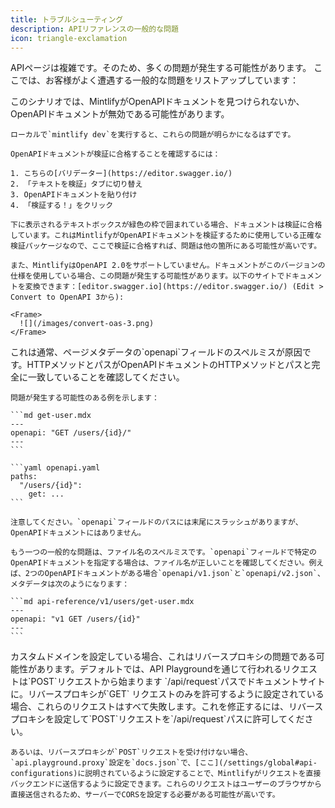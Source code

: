 ```yaml
---
title: トラブルシューティング
description: APIリファレンスの一般的な問題
icon: triangle-exclamation
---
```


APIページは複雑です。そのため、多くの問題が発生する可能性があります。
ここでは、お客様がよく遭遇する一般的な問題をリストアップしています：

<AccordionGroup>
  <Accordion title="All of my OpenAPI pages are completely blank">
    このシナリオでは、MintlifyがOpenAPIドキュメントを見つけられないか、
    OpenAPIドキュメントが無効である可能性があります。

    ローカルで`mintlify dev`を実行すると、これらの問題が明らかになるはずです。

    OpenAPIドキュメントが検証に合格することを確認するには：

    1. こちらの[バリデーター](https://editor.swagger.io/)
    2. 「テキストを検証」タブに切り替え
    3. OpenAPIドキュメントを貼り付け
    4. 「検証する！」をクリック

    下に表示されるテキストボックスが緑色の枠で囲まれている場合、ドキュメントは検証に合格しています。これはMintlifyがOpenAPIドキュメントを検証するために使用している正確な検証パッケージなので、ここで検証に合格すれば、問題は他の箇所にある可能性が高いです。

    また、MintlifyはOpenAPI 2.0をサポートしていません。ドキュメントがこのバージョンの仕様を使用している場合、この問題が発生する可能性があります。以下のサイトでドキュメントを変換できます：[editor.swagger.io](https://editor.swagger.io/) (Edit > Convert to OpenAPI 3から):

    <Frame>
      ![](/images/convert-oas-3.png)
    </Frame>
  </Accordion>

  <Accordion title="One of my OpenAPI pages is completely blank">
    これは通常、ページメタデータの`openapi`フィールドのスペルミスが原因です。HTTPメソッドとパスがOpenAPIドキュメントのHTTPメソッドとパスと完全に一致していることを確認してください。

    問題が発生する可能性のある例を示します：

    ```md get-user.mdx
    ---
    openapi: "GET /users/{id}/"
    ---
    ```

    ```yaml openapi.yaml
    paths:
      "/users/{id}":
        get: ...
    ```

    注意してください。`openapi`フィールドのパスには末尾にスラッシュがありますが、OpenAPIドキュメントにはありません。

    もう一つの一般的な問題は、ファイル名のスペルミスです。`openapi`フィールドで特定のOpenAPIドキュメントを指定する場合は、ファイル名が正しいことを確認してください。例えば、2つのOpenAPIドキュメントがある場合`openapi/v1.json`と`openapi/v2.json`、メタデータは次のようになります：

    ```md api-reference/v1/users/get-user.mdx
    ---
    openapi: "v1 GET /users/{id}"
    ---
    ```
  </Accordion>

  <Accordion title="Requests from the API Playground don't work">
    カスタムドメインを設定している場合、これはリバースプロキシの問題である可能性があります。デフォルトでは、API Playgroundを通じて行われるリクエストは`POST`リクエストから始まります
    `/api/request`パスでドキュメントサイトに。リバースプロキシが`GET`
    リクエストのみを許可するように設定されている場合、これらのリクエストはすべて失敗します。これを修正するには、リバースプロキシを設定して`POST`リクエストを`/api/request`パスに許可してください。

    あるいは、リバースプロキシが`POST`リクエストを受け付けない場合、`api.playground.proxy`設定を`docs.json`で、[ここ](/settings/global#api-configurations)に説明されているように設定することで、Mintlifyがリクエストを直接バックエンドに送信するように設定できます。これらのリクエストはユーザーのブラウザから直接送信されるため、サーバーでCORSを設定する必要がある可能性が高いです。
  </Accordion>
</AccordionGroup>
